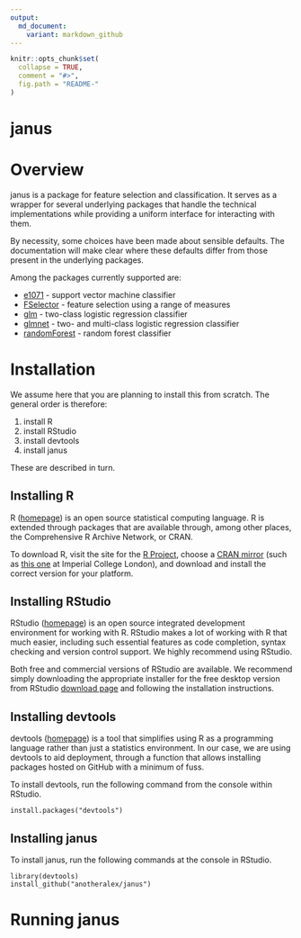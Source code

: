```yaml
---
output:
  md_document:
    variant: markdown_github
---
```


<!-- README.md is generated from README.Rmd. Please edit that file -->

```r
knitr::opts_chunk$set(
  collapse = TRUE,
  comment = "#>",
  fig.path = "README-"
)
```

# janus

# Overview

janus is a package for feature selection and classification. It serves as a wrapper for several underlying packages that handle the technical implementations while providing a uniform interface for interacting with them.

By necessity, some choices have been made about sensible defaults. The documentation will make clear where these defaults differ from those present in the underlying packages.

Among the packages currently supported are:

* [e1071](https://cran.r-project.org/web/packages/e1071/index.html) - support vector machine classifier
* [FSelector](https://cran.r-project.org/web/packages/FSelector/index.html) - feature selection using a range of measures
* [glm]() - two-class logistic regression classifier
* [glmnet](https://cran.r-project.org/web/packages/glmnet/index.html) - two- and multi-class logistic regression classifier
* [randomForest](https://cran.r-project.org/web/packages/randomForest/index.html) - random forest classifier

# Installation

We assume here that you are planning to install this from scratch. The general order is therefore:

1. install R
2. install RStudio
3. install devtools
4. install janus

These are described in turn.

## Installing R

R ([homepage](http://www.r-project.org/)) is an open source statistical computing language. R is extended through packages that are available through, among other places, the Comprehensive R Archive Network, or CRAN.

To download R, visit the site for the [R Project](https://www.r-project.org/), choose a [CRAN mirror](https://cran.r-project.org/mirrors.html) (such as [this one](http://cran.ma.imperial.ac.uk/) at Imperial College London), and download and install the correct version for your platform.

## Installing RStudio

RStudio ([homepage](https://www.rstudio.com)) is an open source integrated development environment for working with R. RStudio makes a lot of working with R that much easier, including such essential features as code completion, syntax checking and version control support. We highly recommend using RStudio.

Both free and commercial versions of RStudio are available. We recommend simply downloading the appropriate installer for the free desktop version from RStudio [download page](https://www.rstudio.com/products/rstudio/download/) and following the installation instructions.

## Installing devtools

devtools ([homepage](https://github.com/hadley/devtools/)) is a tool that simplifies using R as a programming language rather than just a statistics environment. In our case, we are using devtools to aid deployment, through a function that allows installing packages hosted on GitHub with a minimum of fuss.

To install devtools, run the following command from the console within RStudio.
```
install.packages("devtools")
```

## Installing janus

To install janus, run the following commands at the console in RStudio.
```
library(devtools)
install_github("anotheralex/janus")
```

# Running janus
